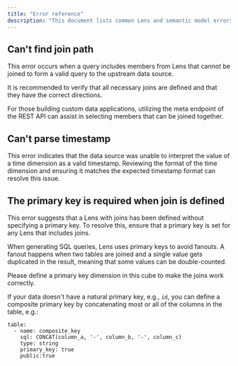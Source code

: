 ```yaml
---
title: "Error reference"
description: "This document lists common Lens and semantic model errors found in logs and API responses, along with guidance on resolving them."
---
```



## Can't find join path

This error occurs when a query includes members from Lens that cannot be joined to form a valid query to the upstream data source.

It is recommended to verify that all necessary joins are defined and that they have the correct directions.

For those building custom data applications, utilizing the meta endpoint of the REST API can assist in selecting members that can be joined together.

## Can't parse timestamp

This error indicates that the data source was unable to interpret the value of a time dimension as a valid timestamp. Reviewing the format of the time dimension and ensuring it matches the expected timestamp format can resolve this issue.

## The primary key is required when join is defined

This error suggests that a Lens with joins has been defined without specifying a primary key. To resolve this, ensure that a primary key is set for any Lens that includes joins.

When generating SQL queries, Lens uses primary keys to avoid fanouts. A fanout happens when two tables are joined and a single value gets duplicated in the result, meaning that some values can be double-counted.

Please define a primary key dimension in this cube to make the joins work correctly.

If your data doesn't have a natural primary key, e.g., `id`, you can define a composite primary key by concatenating most or all of the columns in the table, e.g.:

```
table:
  - name: composite_key
    sql: CONCAT(column_a, '-', column_b, '-', column_c)
    type: string
    primary_key: true
    public:true
  
```